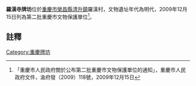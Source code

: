 {{msg:重慶市文物保護單位
|名稱 = 羅漢寺牌坊
|編號 = 36
|圖片 = 
|級別 = 6
|分類 = 
|時代 = 明代
|地点 = [[榮昌縣|榮昌縣]][[清升鎮|清升鎮]]羅漢村
|坐標 = 
|登錄 = 2009年12月15日
}}
'''羅漢寺牌坊'''位於[[重慶市|重慶市]][[榮昌縣|榮昌縣]][[清升鎮|清升鎮]]羅漢村，文物遺址年代為明代，2009年12月15日列為第二批重慶市文物保護單位<ref>「重慶市人民政府關於公布第二批重慶市文物保護單位的通知」，重慶市人民政府文件，渝府發（2009）118號，2009年12月15日</ref>。
== 註釋 ==
{{reflist}}
{{文物保護單位小作品}}

[[Category:重慶牌坊|Category:重慶牌坊]]